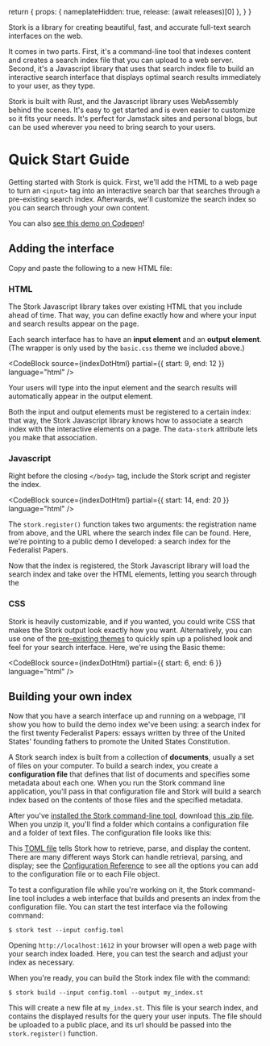 
  return {
    props: { nameplateHidden: true, release: (await releases)[0] },
  }
}

<Nameplate />

<Demo
  loadedIndexes={props.loadedIndexes}
  addLoadedIndex={props.addLoadedIndex}
/>

Stork is a library for creating beautiful, fast, and accurate full-text search interfaces on the web.

It comes in two parts. First, it's a command-line tool that indexes content and creates a search index file that you can upload to a web server. Second, it's a Javascript library that uses that search index file to build an interactive search interface that displays optimal search results immediately to your user, as they type.

Stork is built with Rust, and the Javascript library uses WebAssembly behind the scenes. It's easy to get started and is even easier to customize so it fits your needs. It's perfect for Jamstack sites and personal blogs, but can be used wherever you need to bring search to your users.

<LatestRelease release={props.release} />

# Quick Start Guide

Getting started with Stork is quick. First, we'll add the HTML to a web page to turn an `<input>` tag into an interactive search bar that searches through a pre-existing search index. Afterwards, we'll customize the search index so you can search through your own content.

You can also <a href="https://codepen.io/littleguy230/pen/oNBJBmK">see this demo on Codepen</a>!

## Adding the interface

Copy and paste the following to a new HTML file:

<Wide>
  <CodeBlock
    source={indexDotHtml}
    showLineNumbers={true}
    language="html"
    title="index.html"
  />
</Wide>

### HTML

The Stork Javascript library takes over existing HTML that you include ahead of time. That way, you can define exactly how and where your input and search results appear on the page.

Each search interface has to have an **input element** and an **output element**. (The wrapper is only used by the `basic.css` theme we included above.)

<CodeBlock
  source={indexDotHtml}
  partial={{ start: 9, end: 12 }}
  language="html"
/>

Your users will type into the input element and the search results will automatically appear in the output element.

Both the input and output elements must be registered to a certain index: that way, the Stork Javascript library knows how to associate a search index with the interactive elements on a page. The `data-stork` attribute lets you make that association.

### Javascript

Right before the closing `</body>` tag, include the Stork script and register the index.

<CodeBlock
  source={indexDotHtml}
  partial={{ start: 14, end: 20 }}
  language="html"
/>

The `stork.register()` function takes two arguments: the registration name from above, and the URL where the search index file can be found. Here, we're pointing to a public demo I developed: a search index for the Federalist Papers.

Now that the index is registered, the Stork Javascript library will load the search index and take over the HTML elements, letting you search through the

### CSS

Stork is heavily customizable, and if you wanted, you could write CSS that makes the Stork output look exactly how you want. Alternatively, you can use one of the [pre-existing themes](/themes) to quickly spin up a polished look and feel for your search interface. Here, we're using the Basic theme:

<CodeBlock
  source={indexDotHtml}
  partial={{ start: 6, end: 6 }}
  language="html"
/>

## Building your own index

Now that you have a search interface up and running on a webpage, I'll show you how to build the demo index we've been using: a search index for the first twenty Federalist Papers: essays written by three of the United States' founding fathers to promote the United States Constitution.

A Stork search index is built from a collection of **documents**, usually a set of files on your computer. To build a search index, you create a **configuration file** that defines that list of documents and specifies some metadata about each one. When you run the Stork command line application, you'll pass in that configuration file and Stork will build a search index based on the contents of those files and the specified metadata.

After you've [installed the Stork command-line tool](/docs/install), download [this .zip file](https://files.stork-search.net/demo.zip). When you unzip it, you'll find a folder which contains a configuration file and a folder of text files. The configuration file looks like this:

<Wide>
  <CodeBlock
    source={federalistDotToml}
    showLineNumbers={true}
    title="config.toml"
  />
</Wide>

This [TOML file](https://github.com/toml-lang/toml) tells Stork how to retrieve, parse, and display the content. There are many different ways Stork can handle retrieval, parsing, and display; see the [Configuration Reference](/docs/config-ref) to see all the options you can add to the configuration file or to each File object.

To test a configuration file while you're working on it, the Stork command-line tool includes a web interface that builds and presents an index from the configuration file. You can start the test interface via the following command:

```
$ stork test --input config.toml
```

Opening `http://localhost:1612` in your browser will open a web page with your search index loaded. Here, you can test the search and adjust your index as necessary.

When you're ready, you can build the Stork index file with the command:

```
$ stork build --input config.toml --output my_index.st
```

This will create a new file at `my_index.st`. This file is your search index, and contains the displayed results for the query your user inputs. The file should be uploaded to a public place, and its url should be passed into the `stork.register()` function.

<DocsLink />
